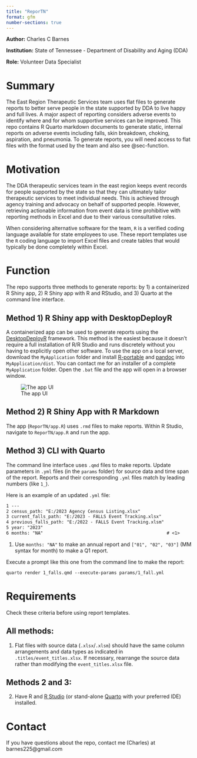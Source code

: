 ```yaml
---
title: "ReporTN"
format: gfm
number-sections: true
---
```


**Author:** Charles C Barnes

**Institution:** State of Tennessee - Department of Disability and Aging (DDA)

**Role:** Volunteer Data Specialist

# Summary

The East Region Therapeutic Services team uses flat files to generate reports to better serve people in the state supported by DDA to live happy and full lives. A major aspect of reporting considers adverse events to identify where and for whom supportive services can be improved. This repo contains R Quarto markdown documents to generate static, internal reports on adverse events including falls, skin breakdown, choking, aspiration, and pneumonia. To generate reports, you will need access to flat files with the format used by the team and also see @sec-function.

# Motivation

The DDA therapeutic services team in the east region keeps event records for people supported by the state so that they can ultimately tailor therapeutic services to meet individual needs. This is achieved through agency training and advocacy on behalf of supported people. However, retrieving actionable information from event data is time prohibitive with reporting methods in Excel and due to their various consultative roles.

When considering alternative software for the team, `R` is a verified coding language available for state employees to use. These report templates use the `R` coding language to import Excel files and create tables that would typically be done completely within Excel.

# Function {#sec-function}

The repo supports three methods to generate reports: by 1) a containerized R Shiny app, 2) R Shiny app with R and RStudio, and 3) Quarto at the command line interface.

## Method 1) R Shiny app with DesktopDeployR

A containerized app can be used to generate reports using the [DesktopDeployR](https://github.com/wleepang/DesktopDeployR) framework. This method is the easiest because it doesn't require a full installation of R/R Studio and runs discretely without you having to explicitly open other software. To use the app on a local server, download the `MyApplication` folder and install [R-portable](https://sourceforge.net/projects/rportable/) and [pandoc](https://github.com/jgm/pandoc/releases) into `MyApplication/dist`. You can contact me for an installer of a complete `MyApplication` folder. Open the `.bat` file and the app will open in a browser window.

![The app UI](app_screenshot.png)

## Method 2) R Shiny App with R Markdown

The app (`ReporTN/app.R`) uses `.rmd` files to make reports. Within R Studio, navigate to `ReporTN/app.R` and run the app.

## Method 3) CLI with Quarto

The command line interface uses `.qmd` files to make reports. Update parameters in `.yml` files (in the `params` folder) for source data and time span of the report. Reports and their corresponding `.yml` files match by leading numbers (like `1_`).

Here is an example of an updated `.yml` file:

``` default
1 ---
2 census_path: "E:/2023 Agency Census Listing.xlsx"
3 current_falls_path: "E:/2023 - FALLS Event Tracking.xlsx"
4 previous_falls_path: "E:/2022 - FALLS Event Tracking.xlsm"
5 year: "2023"
6 months: "NA"                                               # <1>
```

1.  Use `months: "NA"` to make an annual report and `["01", "02", "03"]` (MM syntax for month) to make a Q1 report.

Execute a prompt like this one from the command line to make the report:

``` default
quarto render 1_falls.qmd --execute-params params/1_fall.yml
```

# Requirements

Check these criteria before using report templates.

## All methods:

1.  Flat files with source data (`.xlsx`/`.xlsm`) should have the same column arrangements and data types as indicated in `.titles/event_titles.xlsx`. If necessary, rearrange the source data rather than modifying the `event_titles.xlsx` file.

## Methods 2 and 3:

2.  Have R and [R Studio](https://rstudio-education.github.io/hopr/starting.html "Installing R and RStudio") (or stand-alone [Quarto](https://quarto.org/docs/get-started/ "Get Started") with your preferred IDE) installed.

# Contact

If you have questions about the repo, contact me (Charles) at barnes225\@gmail.com
